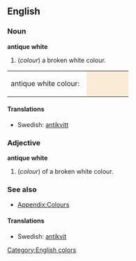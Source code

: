 ==English==
[[Category:English colors]]

===Noun===
'''antique white'''
#(''colour'') a broken white colour.
<table><tr><td>antique white colour: &nbsp;</td>
<td bgcolor="#FAEBD7" width="80">&nbsp; </td></tr></table>

====Translations====
*Swedish: [[antikvitt]]

===Adjective===
'''antique white'''
#(''colour'') of a broken white colour.

===See also===
*[[Wiktionary_Appendix:Colours|Appendix:Colours]]

====Translations====
*Swedish: [[antikvit]]